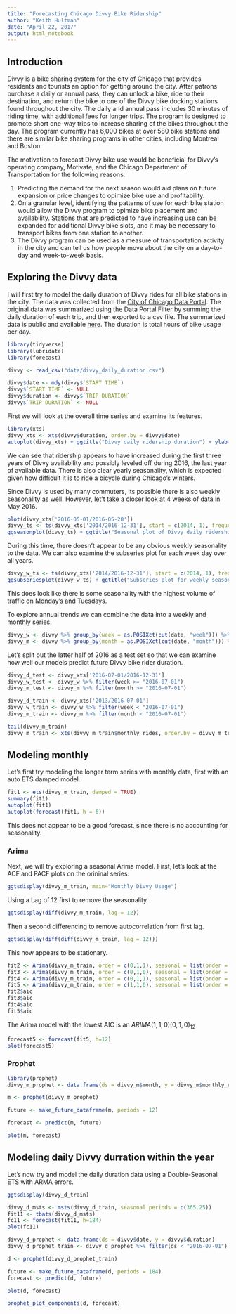 ```yaml
---
title: "Forecasting Chicago Divvy Bike Ridership"
author: "Keith Hultman"
date: "April 22, 2017"
output: html_notebook
---
```


## Introduction

Divvy is a bike sharing system for the city of Chicago that provides residents and tourists an option for getting around the city. After patrons purchase a daily or annual pass, they can unlock a bike, ride to their destination, and return the bike to one of the Divvy bike docking stations found throughout the city. The daily and annual pass includes 30 minutes of riding time, with additional fees for longer trips. The program is designed to promote short one-way trips to increase sharing of the bikes throughout the day. The program currently has 6,000 bikes at over 580 bike stations and there are similar bike sharing programs in other cities, including Montreal and Boston.  

The motivation to forecast Divvy bike use would be beneficial for Divvy's operating company, Motivate, and the Chicago Department of Transportation for the following reasons.

1. Predicting the demand for the next season would aid plans on future expansion or price changes to opimize bike use and profitability.
2. On a granular level, identifying the patterns of use for each bike station would allow the Divvy program to opimize bike placement and availability. Stations that are predicted to have increasing use can be expanded for additional Divvy bike slots, and it may be necessary to transport bikes from one station to another.
3. The Divvy program can be used as a measure of transportation activity in the city and can tell us how people move about the city on a day-to-day and week-to-week basis. 

## Exploring the Divvy data

I will first try to model the daily duration of Divvy rides for all bike stations in the city. The data was collected from the [City of Chicago Data Portal](https://data.cityofchicago.org). The original data was summarized using the Data Portal Filter by summing the daily duration of each trip, and then exported to a csv file. The summarized data is public and available [here](https://data.cityofchicago.org/Transportation/Divy_daily_duration/3hs6-p2qv). The duration is total hours of bike usage per day. 

```r
library(tidyverse)
library(lubridate)
library(forecast)

divvy <- read_csv("data/divvy_daily_duration.csv")

divvy$date <- mdy(divvy$`START TIME`)
divvy$`START TIME` <- NULL
divvy$duration <- divvy$`TRIP DURATION`
divvy$`TRIP DURATION` <- NULL
```

First we will look at the overall time series and examine its features. 

```r
library(xts)
divvy_xts <- xts(divvy$duration, order.by = divvy$date)
autoplot(divvy_xts) + ggtitle("Divvy daily ridership duration") + ylab("Hours per day") + xlab("Year")
```

We can see that ridership appears to have increased during the first three years of Divvy availability and possibly leveled off during 2016, the last year of available data. There is also clear yearly seasonality, which is expected given how difficult it is to ride a bicycle during Chicago's winters. 

Since Divvy is used by many commuters, its possible there is also weekly seasonality as well. However, let't take a closer look at 4 weeks of data in May 2016.

```r
plot(divvy_xts['2016-05-01/2016-05-28'])
divvy_ts <- ts(divvy_xts['2014/2016-12-31'], start = c(2014, 1), frequency = 365)
ggseasonplot(divvy_ts) + ggtitle("Seasonal plot of Divvy daily ridership")
```

During this time, there doesn't appear to be any obvious weekly seasonality to the data. We can also examine the subseries plot for each week day over all years.  

```r
divvy_w_ts <- ts(divvy_xts['2014/2016-12-31'], start = c(2014, 1), frequency = 7)
ggsubseriesplot(divvy_w_ts) + ggtitle("Subseries plot for weekly seasonality")
```

This does look like there is some seasonality with the highest volume of traffic on Monday's and Tuesdays. 

To explore annual trends we can combine the data into a weekly and monthly series.

```r
divvy_w <- divvy %>% group_by(week = as.POSIXct(cut(date, "week"))) %>% summarise(weekly_rides = sum(duration))
divvy_m <- divvy %>% group_by(month = as.POSIXct(cut(date, "month"))) %>% summarise(monthly_rides = sum(duration))
```

Let's split out the latter half of 2016 as a test set so that we can examine how well our models predict future Divvy bike rider duration. 

```r
divvy_d_test <- divvy_xts['2016-07-01/2016-12-31']
divvy_w_test <- divvy_w %>% filter(week >= "2016-07-01")
divvy_m_test <- divvy_m %>% filter(month >= "2016-07-01")

divvy_d_train <- divvy_xts['2013/2016-07-01']
divvy_w_train <- divvy_w %>% filter(week < "2016-07-01")
divvy_m_train <- divvy_m %>% filter(month < "2016-07-01")

tail(divvy_m_train)
divvy_m_train <- xts(divvy_m_train$monthly_rides, order.by = divvy_m_train$month)
```

## Modeling monthly 

Let's first try modeling the longer term series with monthly data, first with an auto ETS damped model. 

```r
fit1 <- ets(divvy_m_train, damped = TRUE)
summary(fit1)
autoplot(fit1)
autoplot(forecast(fit1, h = 6))
```


This does not appear to be a good forecast, since there is no accounting for seasonality. 

### Arima 

Next, we will try exploring a seasonal Arima model. First, let's look at the ACF and PACF plots on the orininal series. 

```r
ggtsdisplay(divvy_m_train, main="Monthly Divvy Usage")
```

Using a Lag of 12 first to remove the seasonality.

```r
ggtsdisplay(diff(divvy_m_train, lag = 12))
```

Then a second differencing to remove autocorrelation from first lag. 

```r
ggtsdisplay(diff(diff(divvy_m_train, lag = 12)))
```

This now appears to be stationary. 

```r
fit2 <- Arima(divvy_m_train, order = c(0,1,1), seasonal = list(order = c(0,1,1), period = 12))
fit3 <- Arima(divvy_m_train, order = c(0,1,0), seasonal = list(order = c(0,1,1), period = 12))
fit4 <- Arima(divvy_m_train, order = c(0,1,1), seasonal = list(order = c(0,1,0), period = 12))
fit5 <- Arima(divvy_m_train, order = c(1,1,0), seasonal = list(order = c(0,1,0), period = 12))
fit2$aic
fit3$aic
fit4$aic
fit5$aic
```

The Arima model with the lowest AIC is an $ARIMA(1,1,0)(0,1,0)_{12}$

```r
forecast5 <- forecast(fit5, h=12)
plot(forecast5)
```


### Prophet

```r
library(prophet)
divvy_m_prophet <- data.frame(ds = divvy_m$month, y = divvy_m$monthly_rides)

m <- prophet(divvy_m_prophet)

future <- make_future_dataframe(m, periods = 12)

forecast <- predict(m, future)

plot(m, forecast)
```

## Modeling daily Divvy durration within the year

Let's now try and model the daily duration data using a Double-Seasonal ETS with ARMA errors. 

```r
ggtsdisplay(divvy_d_train)

divvy_d_msts <- msts(divvy_d_train, seasonal.periods = c(365.25))
fit11 <- tbats(divvy_d_msts)
fc11 <- forecast(fit11, h=184)
plot(fc11)

```

```r
divvy_d_prophet <- data.frame(ds = divvy$date, y = divvy$duration)
divvy_d_prophet_train <- divvy_d_prophet %>% filter(ds < "2016-07-01")

d <- prophet(divvy_d_prophet_train)

future <- make_future_dataframe(d, periods = 184)
forecast <- predict(d, future)

plot(d, forecast)

prophet_plot_components(d, forecast)
```











